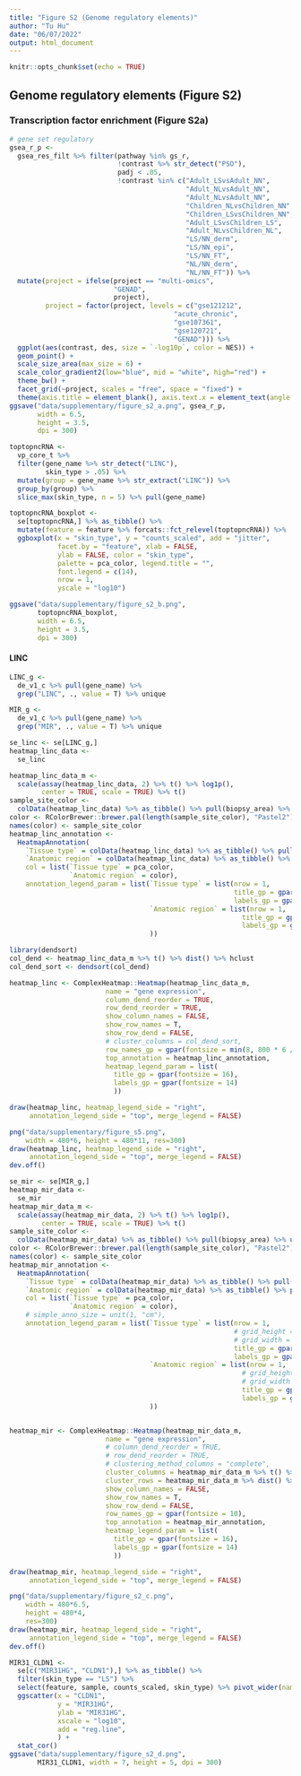 ```yaml
---
title: "Figure S2 (Genome regulatory elements)"
author: "Tu Hu"
date: "06/07/2022"
output: html_document
---
```


```r
knitr::opts_chunk$set(echo = TRUE)
```

## Genome regulatory elements (Figure S2)

### Transcription factor enrichment (Figure S2a)
```r
# gene set regulatory
gsea_r_p <- 
  gsea_res_filt %>% filter(pathway %in% gs_r, 
                           !contrast %>% str_detect("PSO"),
                           padj < .05,
                           !contrast %in% c("Adult_LSvsAdult_NN",
                                            "Adult_NLvsAdult_NN",
                                            "Adult_NLvsAdult_NN",
                                            "Children_NLvsChildren_NN",
                                            "Children_LSvsChildren_NN",
                                            "Adult_LSvsChildren_LS",
                                            "Adult_NLvsChildren_NL",
                                            "LS/NN_derm",
                                            "LS/NN_epi",
                                            "LS/NN_FT",
                                            "NL/NN_derm",
                                            "NL/NN_FT")) %>%
  mutate(project = ifelse(project == "multi-omics",
                          "GENAD",
                          project),
         project = factor(project, levels = c("gse121212",
                                         "acute_chronic",
                                         "gse107361",
                                         "gse120721",
                                         "GENAD"))) %>% 
  ggplot(aes(contrast, des, size = `-log10p`, color = NES)) + 
  geom_point() +
  scale_size_area(max_size = 6) + 
  scale_color_gradient2(low="blue", mid = "white", high="red") +
  theme_bw() +
  facet_grid(~project, scales = "free", space = "fixed") +
  theme(axis.title = element_blank(), axis.text.x = element_text(angle = 45, hjust = 1))
ggsave("data/supplementary/figure_s2_a.png", gsea_r_p, 
       width = 6.5,
       height = 3.5,
       dpi = 300)
```

```r
toptopncRNA <- 
  vp_core_t %>% 
  filter(gene_name %>% str_detect("LINC"),
         skin_type > .05) %>% 
  mutate(group = gene_name %>% str_extract("LINC")) %>%
  group_by(group) %>% 
  slice_max(skin_type, n = 5) %>% pull(gene_name)

toptopncRNA_boxplot <-
  se[toptopncRNA,] %>% as_tibble() %>% 
  mutate(feature = feature %>% forcats::fct_relevel(toptopncRNA)) %>% 
  ggboxplot(x = "skin_type", y = "counts_scaled", add = "jitter", 
            facet.by = "feature", xlab = FALSE,
            ylab = FALSE, color = "skin_type", 
            palette = pca_color, legend.title = "",
            font.legend = c(14), 
            nrow = 1, 
            yscale = "log10")

ggsave("data/supplementary/figure_s2_b.png", 
       toptopncRNA_boxplot, 
       width = 6.5,
       height = 3.5,
       dpi = 300)
```

#### LINC 
```r
LINC_g <- 
  de_v1_c %>% pull(gene_name) %>% 
  grep("LINC", ., value = T) %>% unique

MIR_g <- 
  de_v1_c %>% pull(gene_name) %>% 
  grep("MIR", ., value = T) %>% unique
```

```r
se_linc <- se[LINC_g,]
heatmap_linc_data <- 
  se_linc 

heatmap_linc_data_m <-
  scale(assay(heatmap_linc_data, 2) %>% t() %>% log1p(), 
        center = TRUE, scale = TRUE) %>% t()
sample_site_color <- 
  colData(heatmap_linc_data) %>% as_tibble() %>% pull(biopsy_area) %>% unique()
color <- RColorBrewer::brewer.pal(length(sample_site_color), "Pastel2")
names(color) <- sample_site_color
heatmap_linc_annotation <- 
  HeatmapAnnotation(
    `Tissue type` = colData(heatmap_linc_data) %>% as_tibble() %>% pull(skin_type), 
    `Anatomic region` = colData(heatmap_linc_data) %>% as_tibble() %>% pull(biopsy_area),
    col = list(`Tissue type` = pca_color,
               `Anatomic region` = color),
    annotation_legend_param = list(`Tissue type` = list(nrow = 1, 
                                                        title_gp = gpar(fontsize = 16),
                                                        labels_gp = gpar(fontsize = 16)),
                                   `Anatomic region` = list(nrow = 1,
                                                          title_gp = gpar(fontsize = 16),
                                                          labels_gp = gpar(fontsize = 16))
                                   ))

library(dendsort)
col_dend <- heatmap_linc_data_m %>% t() %>% dist() %>% hclust
col_dend_sort <- dendsort(col_dend)

heatmap_linc <- ComplexHeatmap::Heatmap(heatmap_linc_data_m,
                        name = "gene expression",
                        column_dend_reorder = TRUE,
                        row_dend_reorder = TRUE,
                        show_column_names = FALSE,
                        show_row_names = T,
                        show_row_dend = FALSE,
                        # cluster_columns = col_dend_sort,
                        row_names_gp = gpar(fontsize = min(8, 800 * 6 /dim(heatmap_linc_data)[1])),
                        top_annotation = heatmap_linc_annotation,
                        heatmap_legend_param = list(
                          title_gp = gpar(fontsize = 16),
                          labels_gp = gpar(fontsize = 14)
                          ))

draw(heatmap_linc, heatmap_legend_side = "right",
     annotation_legend_side = "top", merge_legend = FALSE)
```

```r
png("data/supplementary/figure_s5.png", 
    width = 480*6, height = 480*11, res=300)
draw(heatmap_linc, heatmap_legend_side = "right",
     annotation_legend_side = "top", merge_legend = FALSE)
dev.off()
```

```r
se_mir <- se[MIR_g,]
heatmap_mir_data <- 
  se_mir
heatmap_mir_data_m <-
  scale(assay(heatmap_mir_data, 2) %>% t() %>% log1p(), 
        center = TRUE, scale = TRUE) %>% t()
sample_site_color <- 
  colData(heatmap_mir_data) %>% as_tibble() %>% pull(biopsy_area) %>% unique()
color <- RColorBrewer::brewer.pal(length(sample_site_color), "Pastel2")
names(color) <- sample_site_color
heatmap_mir_annotation <- 
  HeatmapAnnotation(
    `Tissue type` = colData(heatmap_mir_data) %>% as_tibble() %>% pull(skin_type), 
    `Anatomic region` = colData(heatmap_mir_data) %>% as_tibble() %>% pull(biopsy_area),
    col = list(`Tissue type` = pca_color,
               `Anatomic region` = color),
    # simple_anno_size = unit(1, "cm"),
    annotation_legend_param = list(`Tissue type` = list(nrow = 1, 
                                                        # grid_height = unit(2, "cm"), 
                                                        # grid_width = unit(1, "cm"), 
                                                        title_gp = gpar(fontsize = 16),
                                                        labels_gp = gpar(fontsize = 16)),
                                   `Anatomic region` = list(nrow = 1,
                                                          # grid_height = unit(2, "cm"), 
                                                          # grid_width = unit(1, "cm"), 
                                                          title_gp = gpar(fontsize = 16),
                                                          labels_gp = gpar(fontsize = 16))
                                   ))


heatmap_mir <- ComplexHeatmap::Heatmap(heatmap_mir_data_m,
                        name = "gene expression",
                        # column_dend_reorder = TRUE,
                        # row_dend_reorder = TRUE,
                        # clustering_method_columns = "complete",
                        cluster_columns = heatmap_mir_data_m %>% t() %>% dist() %>% hclust() %>% dendsort(),
                        cluster_rows = heatmap_mir_data_m %>% dist() %>% hclust() %>% dendsort(),
                        show_column_names = FALSE,
                        show_row_names = T,
                        show_row_dend = FALSE,
                        row_names_gp = gpar(fontsize = 10),
                        top_annotation = heatmap_mir_annotation,
                        heatmap_legend_param = list(
                          title_gp = gpar(fontsize = 16),
                          labels_gp = gpar(fontsize = 14)
                          ))

draw(heatmap_mir, heatmap_legend_side = "right",
     annotation_legend_side = "top", merge_legend = FALSE)
```

```r
png("data/supplementary/figure_s2_c.png", 
    width = 480*6.5, 
    height = 480*4, 
    res=300)
draw(heatmap_mir, heatmap_legend_side = "right",
     annotation_legend_side = "top", merge_legend = FALSE)
dev.off()
```

```r
MIR31_CLDN1 <- 
  se[c("MIR31HG", "CLDN1"),] %>% as_tibble() %>% 
  filter(skin_type == "LS") %>% 
  select(feature, sample, counts_scaled, skin_type) %>% pivot_wider(names_from = feature, values_from = counts_scaled) %>% 
  ggscatter(x = "CLDN1", 
            y = "MIR31HG",
            ylab = "MIR31HG",
            xscale = "log10",
            add = "reg.line",
            ) +
  stat_cor()
ggsave("data/supplementary/figure_s2_d.png", 
       MIR31_CLDN1, width = 7, height = 5, dpi = 300)
```
